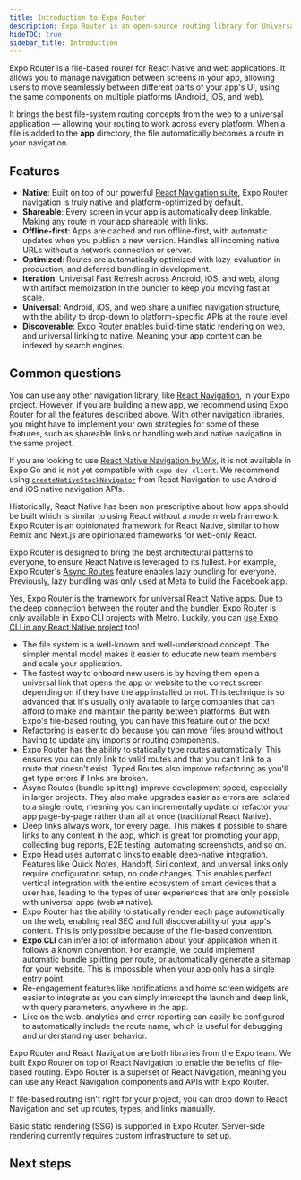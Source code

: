 ```yaml
---
title: Introduction to Expo Router
description: Expo Router is an open-source routing library for Universal React Native applications built with Expo.
hideTOC: true
sidebar_title: Introduction
---
```




Expo Router is a file-based router for React Native and web applications. It allows you to manage navigation between screens in your app, allowing users to move seamlessly between different parts of your app's UI, using the same components on multiple platforms (Android, iOS, and web).

It brings the best file-system routing concepts from the web to a universal application &mdash; allowing your routing to work across every platform. When a file is added to the **app** directory, the file automatically becomes a route in your navigation.

## Features

- **Native**: Built on top of our powerful [React Navigation suite](https://reactnavigation.org/), Expo Router navigation is truly native and platform-optimized by default.
- **Shareable**: Every screen in your app is automatically deep linkable. Making any route in your app shareable with links.
- **Offline-first**: Apps are cached and run offline-first, with automatic updates when you publish a new version. Handles all incoming native URLs without a network connection or server.
- **Optimized**: Routes are automatically optimized with lazy-evaluation in production, and deferred bundling in development.
- **Iteration**: Universal Fast Refresh across Android, iOS, and web, along with artifact memoization in the bundler to keep you moving fast at scale.
- **Universal**: Android, iOS, and web share a unified navigation structure, with the ability to drop-down to platform-specific APIs at the route level.
- **Discoverable**: Expo Router enables build-time static rendering on web, and universal linking to native. Meaning your app content can be indexed by search engines.

## Common questions

<Collapsible summary="Can I use a different navigation library?">

You can use any other navigation library, like [React Navigation](https://reactnavigation.org/docs/getting-started#installation), in your Expo project. However, if you are building a new app, we recommend using Expo Router for all the features described above. With other navigation libraries, you might have to implement your own strategies for some of these features, such as shareable links or handling web and native navigation in the same project.

If you are looking to use [React Native Navigation by Wix](https://github.com/wix/react-native-navigation), it is not available in Expo Go and is not yet compatible with `expo-dev-client`. We recommend using [`createNativeStackNavigator`](https://reactnavigation.org/docs/native-stack-navigator) from React Navigation to use Android and iOS native navigation APIs.

</Collapsible>

<Collapsible summary="Expo Router versus Expo versus React Native CLI">

Historically, React Native has been non prescriptive about how apps should be built which is similar to using React without a modern web framework. Expo Router is an opinionated framework for React Native, similar to how Remix and Next.js are opinionated frameworks for web-only React.

Expo Router is designed to bring the best architectural patterns to everyone, to ensure React Native is leveraged to its fullest. For example, Expo Router's [Async Routes](/router/reference/async-routes) feature enables lazy bundling for everyone. Previously, lazy bundling was only used at Meta to build the Facebook app.

</Collapsible>

<Collapsible summary="Can I use Expo Router in my existing React Native app?">

Yes, Expo Router is the framework for universal React Native apps. Due to the deep connection between the router and the bundler, Expo Router is only available in Expo CLI projects with Metro. Luckily, you can [use Expo CLI in any React Native project](/bare/using-expo-cli/) too!

</Collapsible>

<Collapsible summary="What are the benefits of file-based routing?">

- The file system is a well-known and well-understood concept. The simpler mental model makes it easier to educate new team members and scale your application.
- The fastest way to onboard new users is by having them open a universal link that opens the app or website to the correct screen depending on if they have the app installed or not. This technique is so advanced that it's usually only available to large companies that can afford to make and maintain the parity between platforms. But with Expo's file-based routing, you can have this feature out of the box!
- Refactoring is easier to do because you can move files around without having to update any imports or routing components.
- Expo Router has the ability to statically type routes automatically. This ensures you can only link to valid routes and that you can't link to a route that doesn't exist. Typed Routes also improve refactoring as you'll get type errors if links are broken.
- Async Routes (bundle splitting) improve development speed, especially in larger projects. They also make upgrades easier as errors are isolated to a single route, meaning you can incrementally update or refactor your app page-by-page rather than all at once (traditional React Native).
- Deep links always work, for every page. This makes it possible to share links to any content in the app, which is great for promoting your app, collecting bug reports, E2E testing, automating screenshots, and so on.
- Expo Head uses automatic links to enable deep-native integration. Features like Quick Notes, Handoff, Siri context, and universal links only require configuration setup, no code changes. This enables perfect vertical integration with the entire ecosystem of smart devices that a user has, leading to the types of user experiences that are only possible with universal apps (web ⇄ native).
- Expo Router has the ability to statically render each page automatically on the web, enabling real SEO and full discoverability of your app's content. This is only possible because of the file-based convention.
- **Expo CLI** can infer a lot of information about your application when it follows a known convention. For example, we could implement automatic bundle splitting per route, or automatically generate a sitemap for your website. This is impossible when your app only has a single entry point.
- Re-engagement features like notifications and home screen widgets are easier to integrate as you can simply intercept the launch and deep link, with query parameters, anywhere in the app.
- Like on the web, analytics and error reporting can easily be configured to automatically include the route name, which is useful for debugging and understanding user behavior.

</Collapsible>

<Collapsible summary="Why should I use Expo Router over React Navigation?">

Expo Router and React Navigation are both libraries from the Expo team. We built Expo Router on top of React Navigation to enable the benefits of file-based routing. Expo Router is a superset of React Navigation, meaning you can use any React Navigation components and APIs with Expo Router.

If file-based routing isn't right for your project, you can drop down to React Navigation and set up routes, types, and links manually.

</Collapsible>

<Collapsible summary="How do I server-render my Expo Router website?">

Basic static rendering (SSG) is supported in Expo Router. Server-side rendering currently requires custom infrastructure to set up.

</Collapsible>

## Next steps

<BoxLink
  title="Quick start"
  Icon={Rocket02Icon}
  description="Learn how to quickly get started using Expo Router."
  href="/router/installation/#quick-start"
/>
<BoxLink
  title="Manual installation"
  Icon={BookOpen02Icon}
  description="Detailed instructions on how to get started and add Expo Router to your existing app."
  href="/router/installation/#manual-installation"
/>
<BoxLink
  title="Example app"
  Icon={GithubIcon}
  description="See the source code for the example app on GitHub."
  href="https://github.com/expo/expo/tree/main/templates/expo-template-tabs"
/>
